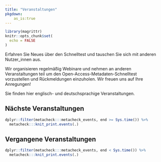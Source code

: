 ```yaml
---
title: "Veranstaltungen"
pkgdown:
    as_is:true
---
```


```r
library(magrittr)
knitr::opts_chunk$set(
  echo = FALSE
)
```

<p class="lead">
Erfahren Sie Neues über den Schnelltest und tauschen Sie sich mit anderen Nutzer_innen aus.
</p>

Wir organisieren regelmäßig Webinare und nehmen an anderen Veranstaltungen teil um den Open-Access-Metadaten-Schnelltest vorzustellen und Rückmeldungen einzuholen.
Wir freuen uns auf Ihre Anregungen!

<div class="alert alert-info" role="alert">
  Sie finden hier englisch- und deutschsprachige Veranstaltungen.
</div>

## Nächste Veranstaltungen

```r
dplyr::filter(metacheck:::metacheck_events, end >= Sys.time()) %>%
  metacheck:::knit_print.events(.)
```


## Vergangene Veranstaltungen

```r
dplyr::filter(metacheck:::metacheck_events, end < Sys.time()) %>%
  metacheck:::knit_print.events(.)
```
